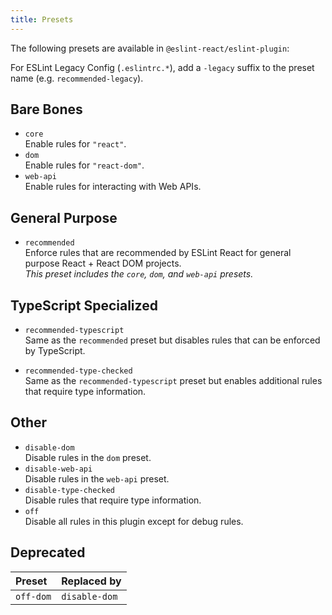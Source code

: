 ```yaml
---
title: Presets
---
```


The following presets are available in `@eslint-react/eslint-plugin`:

<Callout type="info">For ESLint Legacy Config (`.eslintrc.*`), add a `-legacy` suffix to the preset name (e.g. `recommended-legacy`).</Callout>

## Bare Bones

- `core`\
  Enable rules for `"react"`.
- `dom`\
  Enable rules for `"react-dom"`.
- `web-api`\
  Enable rules for interacting with Web APIs.

## General Purpose

- `recommended`\
  Enforce rules that are recommended by ESLint React for general purpose React + React DOM projects.\
  _This preset includes the `core`, `dom`, and `web-api` presets._

## TypeScript Specialized

- `recommended-typescript`\
  Same as the `recommended` preset but disables rules that can be enforced by TypeScript.

- `recommended-type-checked`\
  Same as the `recommended-typescript` preset but enables additional rules that require type information.

## Other
- `disable-dom`\
  Disable rules in the `dom` preset.
- `disable-web-api`\
  Disable rules in the `web-api` preset.
- `disable-type-checked`\
  Disable rules that require type information.
- `off`\
  Disable all rules in this plugin except for debug rules.

## Deprecated

| Preset               | Replaced by                 |
| :------------------- | :-------------------------- |
| `off-dom`            | `disable-dom`               |

